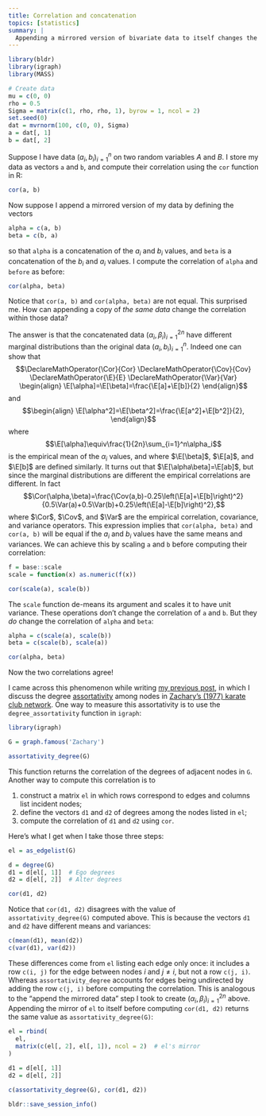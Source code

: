 ```yaml
---
title: Correlation and concatenation
topics: [statistics]
summary: |
  Appending a mirrored version of bivariate data to itself changes the correlation in those data.
---
```


```r
library(bldr)
library(igraph)
library(MASS)

# Create data
mu = c(0, 0)
rho = 0.5
Sigma = matrix(c(1, rho, rho, 1), byrow = 1, ncol = 2)
set.seed(0)
dat = mvrnorm(100, c(0, 0), Sigma)
a = dat[, 1]
b = dat[, 2]
```

Suppose I have data $(a_i,b_i)_{i=1}^n$ on two random variables $A$ and $B$.
I store my data as vectors `a` and `b`, and compute their correlation using the `cor` function in R:

```r
cor(a, b)
```

Now suppose I append a mirrored version of my data by defining the vectors

```r
alpha = c(a, b)
beta = c(b, a)
```

so that `alpha` is a concatenation of the $a_i$ and $b_i$ values, and `beta` is a concatenation of the $b_i$ and $a_i$ values.
I compute the correlation of `alpha` and `before` as before:

```r
cor(alpha, beta)
```

Notice that `cor(a, b)` and `cor(alpha, beta)` are not equal.
This surprised me.
How can appending a copy of *the same data* change the correlation within those data?

The answer is that the concatenated data $(\alpha_i,\beta_i)_{i=1}^{2n}$ have different marginal distributions than the original data $(a_i,b_i)_{i=1}^n$.
Indeed one can show that
$$\DeclareMathOperator{\Cor}{Cor}
\DeclareMathOperator{\Cov}{Cov}
\DeclareMathOperator{\E}{E}
\DeclareMathOperator{\Var}{Var}
\begin{align}
\E[\alpha]=\E[\beta]=\frac{\E[a]+\E[b]}{2}
\end{align}$$
and
$$\begin{align}
\E[\alpha^2]=\E[\beta^2]=\frac{\E[a^2]+\E[b^2]}{2},
\end{align}$$
where
$$\E[\alpha]\equiv\frac{1}{2n}\sum_{i=1}^n\alpha_i$$
is the empirical mean of the $\alpha_i$ values, and where $\E[\beta]$, $\E[a]$, and $\E[b]$ are defined similarly.
It turns out that $\E[\alpha\beta]=\E[ab]$, but since the marginal distributions are different the empirical correlations are different.
In fact
$$\Cor(\alpha,\beta)=\frac{\Cov(a,b)-0.25\left(\E[a]+\E[b]\right)^2}{0.5\Var(a)+0.5\Var(b)+0.25\left(\E[a]-\E[b]\right)^2},$$
where $\Cor$, $\Cov$, and $\Var$ are the empirical correlation, covariance, and variance operators.
This expression implies that `cor(alpha, beta)` and `cor(a, b)` will be equal if the $a_i$ and $b_i$ values have the same means and variances.
We can achieve this by scaling `a` and `b` before computing their correlation:

```r
f = base::scale
scale = function(x) as.numeric(f(x))
```

```r
cor(scale(a), scale(b))
```

The `scale` function de-means its argument and scales it to have unit variance.
These operations don't change the correlation of `a` and `b`.
But they *do* change the correlation of `alpha` and `beta`:

```r
alpha = c(scale(a), scale(b))
beta = c(scale(b), scale(a))

cor(alpha, beta)
```

Now the two correlations agree!

I came across this phenomenon while writing [my previous post](/blog/friendship-paradox/), in which I discuss the degree [assortativity](/blog/assortative-mixing/) among nodes in [Zachary's (1977) karate club network](https://en.wikipedia.org/wiki/Zachary's_karate_club).
One way to measure this assortativity is to use the `degree_assortativity` function in `igraph`:

```r
library(igraph)

G = graph.famous('Zachary')

assortativity_degree(G)
```

This function returns the correlation of the degrees of adjacent nodes in `G`.
Another way to compute this correlation is to

1. construct a matrix `el` in which rows correspond to edges and columns list incident nodes;
2. define the vectors `d1` and `d2` of degrees among the nodes listed in `el`;
3. compute the correlation of `d1` and `d2` using `cor`.

Here's what I get when I take those three steps:

```r
el = as_edgelist(G)

d = degree(G)
d1 = d[el[, 1]]  # Ego degrees
d2 = d[el[, 2]]  # Alter degrees

cor(d1, d2)
```

Notice that `cor(d1, d2)` disagrees with the value of `assortativity_degree(G)` computed above.
This is because the vectors `d1` and `d2` have different means and variances:

```r
c(mean(d1), mean(d2))
c(var(d1), var(d2))
```

These differences come from `el` listing each edge only once: it includes a row `c(i, j)` for the edge between nodes $i$ and $j\not=i$, but not a row `c(j, i)`.
Whereas `assortativity_degree` accounts for edges being undirected by adding the row `c(j, i)` before computing the correlation.
This is analogous to the "append the mirrored data" step I took to create $(\alpha_i,\beta_i)_{i=1}^{2n}$ above.
Appending the mirror of `el` to itself before computing `cor(d1, d2)` returns the same value as `assortativity_degree(G)`:

```r
el = rbind(
  el,
  matrix(c(el[, 2], el[, 1]), ncol = 2)  # el's mirror
)

d1 = d[el[, 1]]
d2 = d[el[, 2]]

c(assortativity_degree(G), cor(d1, d2))
```

```r
bldr::save_session_info()
```
